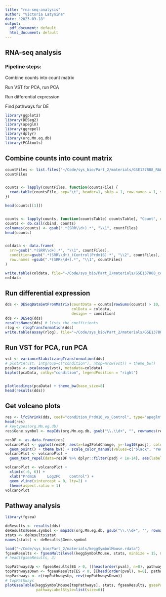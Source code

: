 ```yaml
---
title: "rna-seq-analysis"
author: "Victoria Latynina"
date: "2023-03-18"
output:
  pdf_document: default
  html_document: default
---
```


## RNA-seq analysis

### Pipeline steps:

Combine counts into count matrix

Run VST for PCA, run PCA

Run differential expression

Find pathways for DE

```r
library(ggplot2)
library(DESeq2)
library(apeglm)
library(ggrepel)
library(dplyr)
library(org.Mm.eg.db)
library(PCAtools)
```

## Combine counts into count matrix

```r
countFiles <- list.files("~/Code/sys_bio/Part_2/materials/GSE137888_RAW", full.names = T)
countFiles


counts <- lapply(countFiles, function(countsFile) {
  read.table(countsFile, sep="\t", header=1, skip = 1, row.names = 1, stringsAsFactors = F, comment.char = "")
})

head(counts[[1]])


counts <- lapply(counts, function(countsTable) countsTable[, "Count", drop=F])
counts <- do.call(cbind, counts)
colnames(counts) <- gsub(".*(SRR\\d+).*", "\\1", countFiles)
head(counts)


coldata <- data.frame(
  srr=gsub(".*(SRR\\d+).*", "\\1", countFiles),
  condition=gsub(".*(SRR\\d+)_(Control|Prdm16).*", "\\2", countFiles),
  row.names =gsub(".*(SRR\\d+).*", "\\1", countFiles)
)

write.table(coldata, file="~/Code/sys_bio/Part_2/materials/GSE137888_coldata.tsv", sep="\t", quote=F, col.names = NA)
coldata
```

## Run differential expression

```r

dds <- DESeqDataSetFromMatrix(countData = counts[rowSums(counts) > 10, ],
                              colData = coldata,
                              design= ~ condition)
dds <- DESeq(dds)
resultsNames(dds) # lists the coefficients
rlog <- rlogTransformation(dds)
write.table(assay(rlog), file="~/Code/sys_bio/Part_2/materials/GSE137888_rlog.tsv", sep="\t", quote=F, col.names = NA)

```

## Run VST for PCA, run PCA

```r

vst <- varianceStabilizingTransformation(dds)
# plotPCA(vst, intgroup=c("condition"), ntop=nrow(vst)) + theme_bw()
pcaData <- pca(assay(vst), metadata=coldata)
biplot(pcaData, colby="condition", legendPosition = "right")


plotloadings(pcaData) + theme_bw(base_size=8)
head(results(dds))

```

## Get volcano plots

```r
res <- lfcShrink(dds, coef="condition_Prdm16_vs_Control", type="apeglm")
head(res)
# keytypes(org.Mm.eg.db)
res$Gene.symbol <- mapIds(org.Mm.eg.db, gsub("\\.\\d+", "", rownames(res)), column="SYMBOL", keytype="ENSEMBL")

resDF <- as.data.frame(res)
volcanoPlot <- ggplot(resDF, aes(x=log2FoldChange, y=-log10(padj), color=padj < 0.05)) +
  geom_point() + theme_bw() + scale_color_manual(values=c("black", "red"))
volcanoPlot <- volcanoPlot +
  geom_text_repel(data=resDF %>% dplyr::filter(padj < 1e-14), aes(label=Gene.symbol), color="black")

volcanoPlot <- volcanoPlot +
  xlim(c(-6, 6)) +
  xlab("Prdm16     Log2FC    Control") +
  geom_vline(xintercept = 0, lty=2) +
  theme(aspect.ratio = 1)
volcanoPlot
```

## Pathway analysis

```r

library(fgsea)

deResults <- results(dds)
deResults$Gene.symbol <- mapIds(org.Mm.eg.db, gsub("\\.\\d+", "", rownames(deResults)), column="SYMBOL", "ENSEMBL")
stats <- deResults$stat
names(stats) <- deResults$Gene.symbol
```

```r
load("~/Code/sys_bio/Part_2/materials/keggSymbolMouse.rdata")
fgseaResults <- fgseaMultilevel(keggSymbolMouse, stats, minSize = 15, maxSize = 500)
# head(fgseaResults, 3)

topPathwaysUp <- fgseaResults[ES > 0, ][head(order(pval), n=8), pathway]
topPathwaysDown <- fgseaResults[ES < 0, ][head(order(pval), n=8), pathway]
topPathways <- c(topPathwaysUp, rev(topPathwaysDown))
# topPathways
plotGseaTable(keggSymbolMouse[topPathways], stats, fgseaResults, gseaParam = 0.5,
              pathwayLabelStyle=list(size=6))
```
